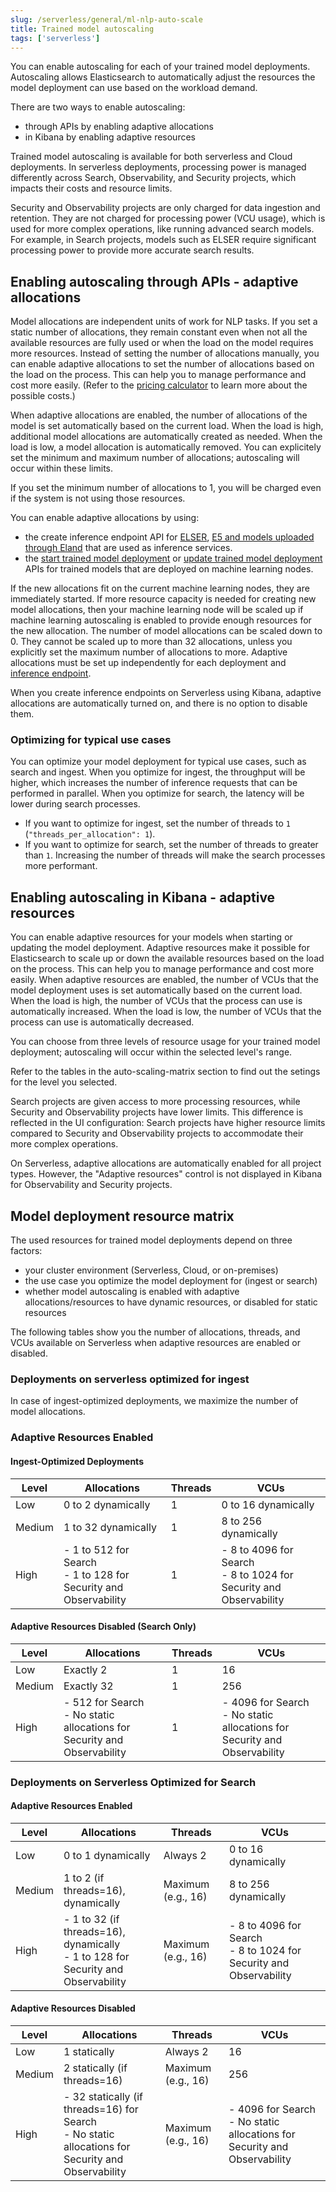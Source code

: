 ```yaml
---
slug: /serverless/general/ml-nlp-auto-scale
title: Trained model autoscaling
tags: ['serverless']
---
```


You can enable autoscaling for each of your trained model deployments.
Autoscaling allows Elasticsearch to automatically adjust the resources the model deployment can use based on the workload demand.

There are two ways to enable autoscaling:

- through APIs by enabling adaptive allocations
- in Kibana by enabling adaptive resources


Trained model autoscaling is available for both serverless and Cloud deployments. In serverless deployments, processing power is managed differently across Search, Observability, and Security projects, which impacts their costs and resource limits.

Security and Observability projects are only charged for data ingestion and retention. They are not charged for processing power (VCU usage), which is used for more complex operations, like running advanced search models. For example, in Search projects, models such as ELSER require significant processing power to provide more accurate search results.

## Enabling autoscaling through APIs - adaptive allocations

Model allocations are independent units of work for NLP tasks.
If you set a static number of allocations, they remain constant even when not all the available resources are fully used or when the load on the model requires more resources.
Instead of setting the number of allocations manually, you can enable adaptive allocations to set the number of allocations based on the load on the process.
This can help you to manage performance and cost more easily.
(Refer to the [pricing calculator](https://cloud.elastic.co/pricing) to learn more about the possible costs.)

When adaptive allocations are enabled, the number of allocations of the model is set automatically based on the current load.
When the load is high, additional model allocations are automatically created as needed.
When the load is low, a model allocation is automatically removed.
You can explicitely set the minimum and maximum number of allocations; autoscaling will occur within these limits.

<DocCallOut color="primary" title="Note">
  If you set the minimum number of allocations to 1, you will be charged even if the system is not using those resources.
</DocCallOut>

You can enable adaptive allocations by using:

- the create inference endpoint API for [ELSER](https://www.elastic.co/guide/en/elasticsearch/reference/master/infer-service-elser.html), [E5 and models uploaded through Eland](https://www.elastic.co/guide/en/elasticsearch/reference/master/infer-service-elasticsearch.html) that are used as inference services.
- the [start trained model deployment](https://www.elastic.co/guide/en/elasticsearch/reference/master/start-trained-model-deployment.html) or [update trained model deployment](https://www.elastic.co/guide/en/elasticsearch/reference/master/update-trained-model-deployment.html) APIs for trained models that are deployed on machine learning nodes.

If the new allocations fit on the current machine learning nodes, they are immediately started.
If more resource capacity is needed for creating new model allocations, then your machine learning node will be scaled up if machine learning autoscaling is enabled to provide enough resources for the new allocation.
The number of model allocations can be scaled down to 0.
They cannot be scaled up to more than 32 allocations, unless you explicitly set the maximum number of allocations to more.
Adaptive allocations must be set up independently for each deployment and [inference endpoint](https://www.elastic.co/guide/en/elasticsearch/reference/master/put-inference-api.html).

When you create inference endpoints on Serverless using Kibana, adaptive allocations are automatically turned on, and there is no option to disable them.

### Optimizing for typical use cases

You can optimize your model deployment for typical use cases, such as search and ingest.
When you optimize for ingest, the throughput will be higher, which increases the number of inference requests that can be performed in parallel.
When you optimize for search, the latency will be lower during search processes.

- If you want to optimize for ingest, set the number of threads to `1` (`"threads_per_allocation": 1`).
- If you want to optimize for search, set the number of threads to greater than `1`.
Increasing the number of threads will make the search processes more performant.

## Enabling autoscaling in Kibana - adaptive resources

You can enable adaptive resources for your models when starting or updating the model deployment.
Adaptive resources make it possible for Elasticsearch to scale up or down the available resources based on the load on the process.
This can help you to manage performance and cost more easily.
When adaptive resources are enabled, the number of VCUs that the model deployment uses is set automatically based on the current load.
When the load is high, the number of VCUs that the process can use is automatically increased.
When the load is low, the number of VCUs that the process can use is automatically decreased.

You can choose from three levels of resource usage for your trained model deployment; autoscaling will occur within the selected level's range.

Refer to the tables in the auto-scaling-matrix section to find out the setings for the level you selected.

<DocImage size="xxl" url="../images/ml-nlp-deployment.png" alt="ML model deployment with adaptive resources enabled." />

Search projects are given access to more processing resources, while Security and Observability projects have lower limits. This difference is reflected in the UI configuration: Search projects have higher resource limits compared to Security and Observability projects to accommodate their more complex operations.

On Serverless, adaptive allocations are automatically enabled for all project types.
However, the "Adaptive resources" control is not displayed in Kibana for Observability and Security projects.

## Model deployment resource matrix

The used resources for trained model deployments depend on three factors:

- your cluster environment (Serverless, Cloud, or on-premises)
- the use case you optimize the model deployment for (ingest or search)
- whether model autoscaling is enabled with adaptive allocations/resources to have dynamic resources, or disabled for static resources

The following tables show you the number of allocations, threads, and VCUs available on Serverless when adaptive resources are enabled or disabled.

### Deployments on serverless optimized for ingest

In case of ingest-optimized deployments, we maximize the number of model allocations.

### Adaptive Resources Enabled

#### Ingest-Optimized Deployments

| Level  | Allocations                                          | Threads | VCUs                                                |
|--------|------------------------------------------------------|---------|-----------------------------------------------------|
| Low    | 0 to 2 dynamically                                   | 1       | 0 to 16 dynamically                                 |
| Medium | 1 to 32 dynamically                                  | 1       | 8 to 256 dynamically                                |
| High   | - 1 to 512 for Search <br /> - 1 to 128 for Security and Observability | 1 | - 8 to 4096 for Search <br /> - 8 to 1024 for Security and Observability |

#### Adaptive Resources Disabled (Search Only)

| Level  | Allocations                                          | Threads | VCUs                                                |
|--------|------------------------------------------------------|---------|-----------------------------------------------------|
| Low    | Exactly 2                                            | 1       | 16                                                  |
| Medium | Exactly 32                                           | 1       | 256                                                 |
| High   | - 512 for Search <br /> - No static allocations for Security and Observability | 1 | - 4096 for Search <br /> - No static allocations for Security and Observability |

### Deployments on Serverless Optimized for Search

#### Adaptive Resources Enabled

| Level  | Allocations                                          | Threads | VCUs                                                |
|--------|------------------------------------------------------|---------|-----------------------------------------------------|
| Low    | 0 to 1 dynamically                                   | Always 2       | 0 to 16 dynamically                                 |
| Medium | 1 to 2 (if threads=16), dynamically                  | Maximum (e.g., 16)       | 8 to 256 dynamically                               |
| High   | - 1 to 32 (if threads=16), dynamically <br /> - 1 to 128 for Security and Observability | Maximum (e.g., 16) | - 8 to 4096 for Search <br /> - 8 to 1024 for Security and Observability |

#### Adaptive Resources Disabled

| Level  | Allocations                                          | Threads | VCUs                                                |
|--------|------------------------------------------------------|---------|-----------------------------------------------------|
| Low    | 1 statically                                         | Always 2               | 16                                                  |
| Medium | 2 statically (if threads=16)                         | Maximum (e.g., 16)     | 256                                                 |
| High   | - 32 statically (if threads=16) for Search <br /> - No static allocations for Security and Observability | Maximum (e.g., 16) | - 4096 for Search <br /> - No static allocations for Security and Observability |
